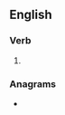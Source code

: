 ==English==

===Verb===
{{head|en|verb form}}

# {{en-past of|single}}

===Anagrams===
* {{anagrams|en|dingles|eldings|engilds|gildens}}